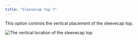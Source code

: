```yaml
---
title: "Sleevecap top Y"
---
```



This option controls the vertical placement of the sleevecap top.

![The vertical location of the sleevecap top](./sleevecaptopfactory.svg)

<Aboutsleevecap />

